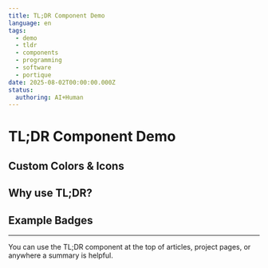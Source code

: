 ```yaml
---
title: TL;DR Component Demo
language: en
tags:
  - demo
  - tldr
  - components
  - programming
  - software
  - portique
date: 2025-08-02T00:00:00.000Z
status:
  authoring: AI+Human
---
```



# TL;DR Component Demo

<Tldr 
  tldr="This page demonstrates the new TL;DR component. It provides a quick AI-generated summary for your content, making it easy for readers to get the gist in seconds."
  color="blue"
  icon="tabler:sparkles"
  badgeText="AI"
  badgeVariant="ai"
  info="This summary was generated by AI using OpenAI GPT-4."
/>

## Custom Colors & Icons

<Tldr 
  tldr="You can customize the TL;DR box with different colors and icons to match your content or mood."
  color="emerald"
  icon="tabler:bulb"
  badgeText="Human"
  badgeVariant="human"
  info="This summary was written by a human editor."
/>

<Tldr 
  tldr="Mix and match! Use emojis, change the badge, or add extra info for full flexibility."
  color="rose"
  icon="tabler:star"
  badgeText="AI+Human"
  badgeVariant="ai-human"
  info="Reviewed and improved by both AI and a human."
/>

## Why use TL;DR?

<Note title="Quick Summaries" description="TL;DR sections help readers quickly understand the main points of your content. Perfect for busy users!" icon="tabler:bulb" />

## Example Badges

<Badge variant="ai" text="AI" icon="🤖" size="sm" />
<Badge variant="human" text="Human" icon="🧑" size="sm" />
<Badge variant="tag" text="Demo" size="md" />

---

You can use the TL;DR component at the top of articles, project pages, or anywhere a summary is helpful.
